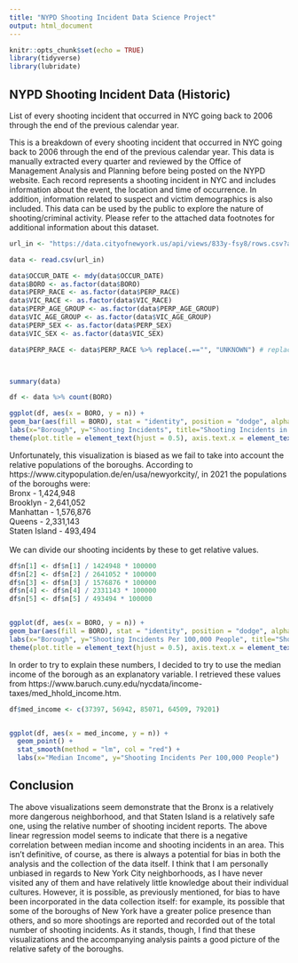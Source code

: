 ---
title: "NYPD Shooting Incident Data Science Project"
output: html_document
---

```{r setup, include=FALSE}
knitr::opts_chunk$set(echo = TRUE)
library(tidyverse)
library(lubridate)
```

## NYPD Shooting Incident Data (Historic)

List of every shooting incident that occurred in NYC going back to 2006 through the end of the previous calendar year.

This is a breakdown of every shooting incident that occurred in NYC going back to 2006 through the end of the previous calendar year. This data is manually extracted every quarter and reviewed by the Office of Management Analysis and Planning before being posted on the NYPD website. Each record represents a shooting incident in NYC and includes information about the event, the location and time of occurrence. In addition, information related to suspect and victim demographics is also included. This data can be used by the public to explore the nature of shooting/criminal activity. Please refer to the attached data footnotes for additional information about this dataset.

```{r get_nypd_data}
url_in <- "https://data.cityofnewyork.us/api/views/833y-fsy8/rows.csv?accessType=DOWNLOAD"

data <- read.csv(url_in)
```

```{r clean_nypd_data}
data$OCCUR_DATE <- mdy(data$OCCUR_DATE)
data$BORO <- as.factor(data$BORO)
data$PERP_RACE <- as.factor(data$PERP_RACE)
data$VIC_RACE <- as.factor(data$VIC_RACE)
data$PERP_AGE_GROUP <- as.factor(data$PERP_AGE_GROUP)
data$VIC_AGE_GROUP <- as.factor(data$VIC_AGE_GROUP)
data$PERP_SEX <- as.factor(data$PERP_SEX)
data$VIC_SEX <- as.factor(data$VIC_SEX)

data$PERP_RACE <- data$PERP_RACE %>% replace(.=="", "UNKNOWN") # replace empty values with UNKNOWN



summary(data)
```

```{r plot_nypd_data}
df <- data %>% count(BORO)

ggplot(df, aes(x = BORO, y = n)) + 
geom_bar(aes(fill = BORO), stat = "identity", position = "dodge", alpha = 0.5) +
labs(x="Borough", y="Shooting Incidents", title="Shooting Incidents in NY by \n Borough (2006-2021)", fill = "Borough") +
theme(plot.title = element_text(hjust = 0.5), axis.text.x = element_text(angle=90, vjust = 0.5, hjust = 1))
```

Unfortunately, this visualization is biased as we fail to take into account the relative populations of the boroughs.
According to https://www.citypopulation.de/en/usa/newyorkcity/, in 2021 the populations of the boroughs were:\
Bronx - 1,424,948\
Brooklyn - 2,641,052\
Manhattan - 1,576,876\
Queens - 2,331,143\
Staten Island - 493,494\
\
We can divide our shooting incidents by these to get relative values.\

```{r fix_nypd_data}
df$n[1] <- df$n[1] / 1424948 * 100000
df$n[2] <- df$n[2] / 2641052 * 100000
df$n[3] <- df$n[3] / 1576876 * 100000
df$n[4] <- df$n[4] / 2331143 * 100000
df$n[5] <- df$n[5] / 493494 * 100000


ggplot(df, aes(x = BORO, y = n)) + 
geom_bar(aes(fill = BORO), stat = "identity", position = "dodge", alpha = 0.5) +
labs(x="Borough", y="Shooting Incidents Per 100,000 People", title="Shooting Incidents in NY by \n Borough (2006-2021) \n Per 100,000 People", fill = "Borough") +
theme(plot.title = element_text(hjust = 0.5), axis.text.x = element_text(angle=90, vjust = 0.5, hjust = 1))
```


In order to try to explain these numbers, I decided to try to use the median income of the borough as an explanatory variable. I retrieved these values from https://www.baruch.cuny.edu/nycdata/income-taxes/med_hhold_income.htm.
```{r explanatory_variable}
df$med_income <- c(37397, 56942, 85071, 64509, 79201)


ggplot(df, aes(x = med_income, y = n)) + 
  geom_point() +
  stat_smooth(method = "lm", col = "red") +
  labs(x="Median Income", y="Shooting Incidents Per 100,000 People")
```

## Conclusion
The above visualizations seem demonstrate that the Bronx is a relatively more dangerous neighborhood, and that Staten Island is a relatively safe one, using the relative number of shooting incident reports. The above linear regression model seems to indicate that there is a negative correlation between median income and shooting incidents in an area. This isn't definitive, of course, as there is always a potential for bias in both the analysis and the collection of the data itself. I think that I am personally unbiased in regards to New York City neighborhoods, as I have never visited any of them and have relatively little knowledge about their individual cultures. However, it is possible, as previously mentioned, for bias to have been incorporated in the data collection itself: for example, its possible that some of the boroughs of New York have a greater police presence than others, and so more shootings are reported and recorded out of the total number of shooting incidents. As it stands, though, I find that these visualizations and the accompanying analysis paints a good picture of the relative safety of the boroughs.